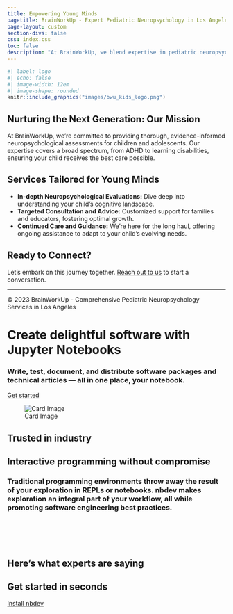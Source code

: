 ```yaml
---
title: Empowering Young Minds
pagetitle: BrainWorkUp - Expert Pediatric Neuropsychology in Los Angeles
page-layout: custom
section-divs: false
css: index.css
toc: false
description: "At BrainWorkUp, we blend expertise in pediatric neuropsychology with a passion for nurturing young minds. Located in the heart of Los Angeles, we're here to guide your child's cognitive and emotional development."
---
```


```r
#| label: logo
#| echo: false
#| image-width: 12em
#| image-shape: rounded
knitr::include_graphics("images/bwu_kids_logo.png")
```

## Nurturing the Next Generation: Our Mission

At BrainWorkUp, we're committed to providing thorough, evidence-informed neuropsychological assessments for children and adolescents. Our expertise covers a broad spectrum, from ADHD to learning disabilities, ensuring your child receives the best care possible.

## Services Tailored for Young Minds

- **In-depth Neuropsychological Evaluations:** Dive deep into understanding your child's cognitive landscape.
- **Targeted Consultation and Advice:** Customized support for families and educators, fostering optimal growth.
- **Continued Care and Guidance:** We're here for the long haul, offering ongoing assistance to adapt to your child's evolving needs.

## Ready to Connect?

Let's embark on this journey together. [Reach out to us](contact.html) to start a conversation.

---

© 2023 BrainWorkUp - Comprehensive Pediatric Neuropsychology Services in Los Angeles


# Create delightful software with Jupyter Notebooks

### Write, test, document, and distribute software packages and technical articles — all in one place, your notebook.

[Get started](/getting_started.ipynb){.btn-action-primary .btn-action .btn .btn-success .btn-lg}

![Card Image](images/card.png)

## Trusted in industry

<div class="grid" style="column-gap: 50px;">
  <!-- Add industry images here, similar to the 'img' calls in the Python script -->
  <!-- Example: -->
  <!-- ![Netflix](images/netflix.svg){height=26} -->
  <!-- Repeat for other industries -->
</div>

## Interactive programming without compromise

### Traditional programming environments throw away the result of your exploration in REPLs or notebooks. nbdev makes exploration an integral part of your workflow, all while promoting software engineering best practices.

<div class="content-block grid gap-4" style="padding-bottom: 60px;">
  <!-- Add features here, similar to the 'feature' function in the Python script -->
  <!-- Example: -->
  <!-- ![Docs](images/docs.svg) -->
  <!-- Beautiful technical documentation and scientific articles with Quarto -->
  <!-- Repeat for other features -->
</div>

## Here's what experts are saying

<div class="mid-content">
  <!-- Add testimonials here, similar to the 'testm' function in the Python script -->
  <!-- Example: -->
  <!-- ![Chris Lattner](images/chris-lattner.png) -->
  <!-- # Chris Lattner -->
  <!-- ## Inventor of Swift and LLVM -->
  <!-- ### "I really do think [nbdev] is a huge step forward for programming environments." -->
  <!-- Repeat for other testimonials -->
</div>

## Get started in seconds

[Install nbdev](/getting_started.ipynb){.btn-action-primary .btn-action .btn .btn-success .btn-lg}

